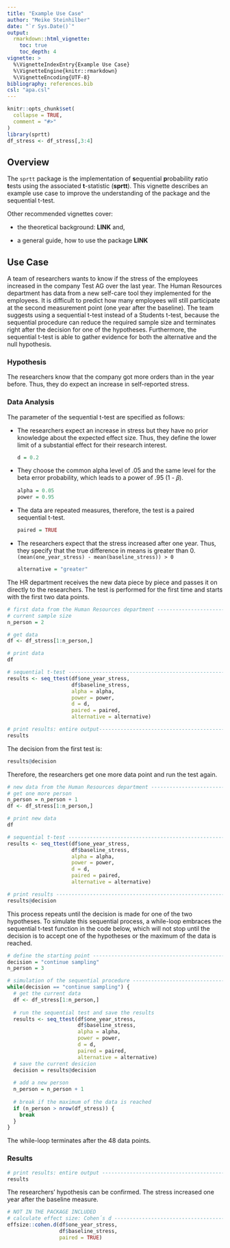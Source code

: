 ```yaml
---
title: "Example Use Case"
author: "Meike Steinhilber"
date: "`r Sys.Date()`"
output:
  rmarkdown::html_vignette:
    toc: true
    toc_depth: 4
vignette: >
  %\VignetteIndexEntry{Example Use Case}
  %\VignetteEngine{knitr::rmarkdown}
  %\VignetteEncoding{UTF-8}
bibliography: references.bib
csl: "apa.csl"
---
```


```r
knitr::opts_chunk$set(
  collapse = TRUE,
  comment = "#>"
)
library(sprtt)
df_stress <- df_stress[,3:4]
```

## Overview

The `sprtt` package is the implementation of **s**equential **p**robability **r**atio **t**ests using the associated **t**-statistic (**sprtt**). This vignette describes an example use case to improve the understanding of the package and the sequential t-test.

Other recommended vignettes cover:

-   the theoretical background: **LINK** and,

-   a general guide, how to use the package **LINK**

## Use Case

A team of researchers wants to know if the stress of the employees increased in the company Test AG over the last year. The Human Resources department has data from a new self-care tool they implemented for the employees. It is difficult to predict how many employees will still participate at the second measurement point (one year after the baseline). The team suggests using a sequential t-test instead of a Students t-test, because the sequential procedure can reduce the required sample size and terminates right after the decision for one of the hypotheses. Furthermore, the sequential t-test is able to gather evidence for both the alternative and the null hypothesis.

### Hypothesis

The researchers know that the company got more orders than in the year before. Thus, they do expect an increase in self-reported stress.

### Data Analysis

The parameter of the sequential t-test are specified as follows:

-   The researchers expect an increase in stress but they have no prior knowledge about the expected effect size. Thus, they define the lower limit of a substantial effect for their research interest.

    ```r
    d = 0.2
    ```

-   They choose the common alpha level of .05 and the same level for the beta error probability, which leads to a power of .95 (1 - 𝛽).

    ```r
    alpha = 0.05
    power = 0.95
    ```

-   The data are repeated measures, therefore, the test is a paired sequential t-test.

    ```r
    paired = TRUE
    ```

-   The researchers expect that the stress increased after one year. Thus, they specify that the true difference in means is greater than 0.\
    `(mean(one_year_stress) - mean(baseline_stress)) > 0`

    ```r
    alternative = "greater"
    ```

The HR department receives the new data piece by piece and passes it on directly to the researchers. The test is performed for the first time and starts with the first two data points.

```r
# first data from the Human Resources department -------------------------------
# current sample size
n_person = 2

# get data
df <- df_stress[1:n_person,]

# print data
df

# sequential t-test ------------------------------------------------------------
results <- seq_ttest(df$one_year_stress,
                     df$baseline_stress,
                     alpha = alpha,
                     power = power,
                     d = d,
                     paired = paired,
                     alternative = alternative)

# print results: entire output--------------------------------------------------
results
```

The decision from the first test is:

```r
results@decision
```

Therefore, the researchers get one more data point and run the test again.

```r
# new data from the Human Resources department ---------------------------------
# get one more person
n_person = n_person + 1
df <- df_stress[1:n_person,]

# print new data
df

# sequential t-test ------------------------------------------------------------
results <- seq_ttest(df$one_year_stress,
                     df$baseline_stress,
                     alpha = alpha,
                     power = power,
                     d = d,
                     paired = paired,
                     alternative = alternative)

# print results ----------------------------------------------------------------
results@decision
```

This process repeats until the decision is made for one of the two hypotheses. To simulate this sequential process, a while-loop embraces the sequential t-test function in the code below, which will not stop until the decision is to accept one of the hypotheses or the maximum of the data is reached.

```r
# define the starting point ----------------------------------------------------
decision = "continue sampling"
n_person = 3

# simulation of the sequential procedure ---------------------------------------
while(decision == "continue sampling") {
  # get the current data
  df <- df_stress[1:n_person,]
  
  # run the sequential test and save the results
  results <- seq_ttest(df$one_year_stress,
                       df$baseline_stress,
                       alpha = alpha,
                       power = power,
                       d = d,
                       paired = paired,
                       alternative = alternative)
  # save the current desicion
  decision = results@decision
  
  # add a new person
  n_person = n_person + 1
  
  # break if the maximum of the data is reached
  if (n_person > nrow(df_stress)) {
    break
  }
}
```

The while-loop terminates after the 48 data points.

### Results

```r
# print results: entire output -------------------------------------------------
results
```

The researchers' hypothesis can be confirmed. The stress increased one year after the baseline measure.

<!--# Wie Zitiert man den Test? -->

```r
# NOT IN THE PACKAGE INCLUDED
# calculate effect size: Cohen´s d ---------------------------------------------
effsize::cohen.d(df$one_year_stress,
                 df$baseline_stress,
                 paired = TRUE)
```
